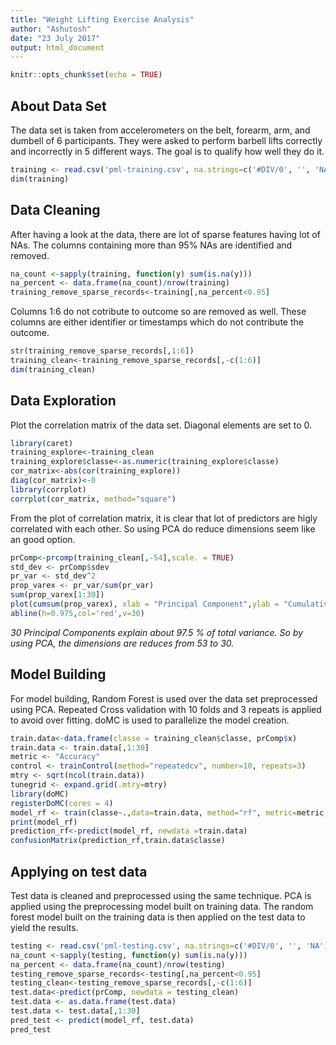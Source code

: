 ```yaml
---
title: "Weight Lifting Exercise Analysis"
author: "Ashutosh"
date: "23 July 2017"
output: html_document
---
```


```r
knitr::opts_chunk$set(echo = TRUE)
```

## About Data Set

The data set is taken from accelerometers on the belt, forearm, arm, and dumbell of 6 participants. They were asked to perform barbell lifts correctly and incorrectly in 5 different ways. The goal is to qualify how well they do it.

```r
training <- read.csv('pml-training.csv', na.strings=c('#DIV/0', '', 'NA'))
dim(training)
```

## Data Cleaning

After having a look at the data, there are lot of sparse features having lot of NAs. The columns containing more than 95% NAs are identified and removed. 

```r
na_count <-sapply(training, function(y) sum(is.na(y)))
na_percent <- data.frame(na_count)/nrow(training)
training_remove_sparse_records<-training[,na_percent<0.95]
```

Columns 1:6 do not cotribute to outcome so are removed as well. These columns are either identifier or timestamps which do not contribute the outcome.

```r
str(training_remove_sparse_records[,1:6])
training_clean<-training_remove_sparse_records[,-c(1:6)]
dim(training_clean)
```

## Data Exploration
Plot the correlation matrix of the data set. Diagonal elements are set to 0.

```r
library(caret)
training_explore<-training_clean
training_explore$classe<-as.numeric(training_explore$classe)
cor_matrix<-abs(cor(training_explore))
diag(cor_matrix)<-0
library(corrplot)
corrplot(cor_matrix, method="square")
```

From the plot of correlation matrix, it is clear that lot of predictors are higly correlated with each other. So using PCA do reduce dimensions seem like an good option.

```r
prComp<-prcomp(training_clean[,-54],scale. = TRUE)
std_dev <- prComp$sdev
pr_var <- std_dev^2
prop_varex <- pr_var/sum(pr_var)
sum(prop_varex[1:30])
plot(cumsum(prop_varex), xlab = "Principal Component",ylab = "Cumulative Proportion of Variance Explained",type = "b")
abline(h=0.975,col='red',v=30)
```

*30 Principal Components explain about 97.5 % of total variance. So by using PCA, the dimensions are reduces from 53 to 30.*

## Model Building

For model building, Random Forest is used over the data set preprocessed using PCA. Repeated Cross validation with 10 folds and 3 repeats is applied to avoid over fitting. doMC is used to parallelize the model creation.

```r
train.data<-data.frame(classe = training_clean$classe, prComp$x)
train.data <- train.data[,1:30]
metric <- "Accuracy"
control <- trainControl(method="repeatedcv", number=10, repeats=3)
mtry <- sqrt(ncol(train.data))
tunegrid <- expand.grid(.mtry=mtry)
library(doMC)
registerDoMC(cores = 4)
model_rf <- train(classe~.,data=train.data, method="rf", metric=metric, tuneGrid=tunegrid, trControl=control)
print(model_rf)
prediction_rf<-predict(model_rf, newdata =train.data)
confusionMatrix(prediction_rf,train.data$classe)
```

## Applying on test data

Test data is cleaned and preprocessed using the same technique. PCA is applied using the preprocessing model built on training data.
The random forest model built on the training data is then applied on the test data to yield the results.

```r
testing <- read.csv('pml-testing.csv', na.strings=c('#DIV/0', '', 'NA'))
na_count <-sapply(testing, function(y) sum(is.na(y)))
na_percent <- data.frame(na_count)/nrow(testing)
testing_remove_sparse_records<-testing[,na_percent<0.95]
testing_clean<-testing_remove_sparse_records[,-c(1:6)]
test.data<-predict(prComp, newdata = testing_clean)
test.data <- as.data.frame(test.data)
test.data <- test.data[,1:30]
pred_test <- predict(model_rf, test.data)
pred_test
```
